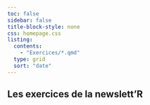 ```yaml
---
toc: false
sidebar: false
title-block-style: none
css: homepage.css
listing:
  contents: 
    - "Exercices/*.qmd"
  type: grid
  sort: "date"
---
```


## Les exercices de la newslett'R
